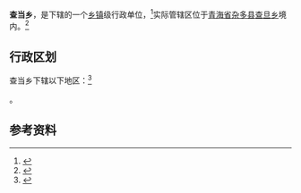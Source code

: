 {{中国乡级行政区|54/24/24/201/000}}

'''查当乡'''，是{{PRC admin/fullname|54/24/24/201/000|3}}下辖的一个[[乡镇|乡镇]]级行政单位，<ref>{{PRC admin/ref sgc|{{PRC admin/parent|54/24/24/201/000}}}}</ref>实际管辖区位于[[青海省|青海省]][[杂多县|杂多县]][[查旦乡|查旦乡]]境内。<ref>{{cite book zh |author=|title=《西藏自治区地图册》|format=M |edition=2012年修订版 |location=北京 |publisher=中国地图出版社 |date=2005年 |pages=36～37页 |id= ISBN 978-7-5031-3958-1}}</ref>

== 行政区划 ==

查当乡下辖以下地区：<ref>{{PRC admin/ref sgc|54/24/24/201/000}}</ref>

{{PRC admin/children|54/24/24/201/000}}。

== 参考资料 ==

{{reflist}}

{{行政区划小作品}}
{{PRC admin/navcat|54/24/24/201/000}}